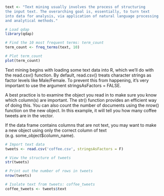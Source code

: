 

```r
text <- "Text mining usually involves the process of structuring
the input text. The overarching goal is, essentially, to turn text 
into data for analysis, via application of natural language processing (NLP) 
and analytical methods."

# Load qdap
library(qdap)

# Find the 10 most frequent terms: term_count
term_count <- freq_terms(text, 10)

# Plot term_count
plot(term_count)
```
Text mining begins with loading some text data into R, which we'll do with the read.csv() function. By default, read.csv() treats character strings as factor levels like Male/Female. To prevent this from happening, it's very important to use the argument stringsAsFactors = FALSE.

A best practice is to examine the object you read in to make sure you know which column(s) are important. The str() function provides an efficient way of doing this. You can also count the number of documents using the nrow() function on the new object. In this example, it will tell you how many coffee tweets are in the vector.

If the data frame contains columns that are not text, you may want to make a new object using only the correct column of text (e.g. some_object$column_name). 

```r
# Import text data
tweets <- read.csv('coffee.csv', stringsAsFactors = F)

# View the structure of tweets
str(tweets)

# Print out the number of rows in tweets
nrow(tweets)

# Isolate text from tweets: coffee_tweets
coffee_tweets <- tweets$text
```
